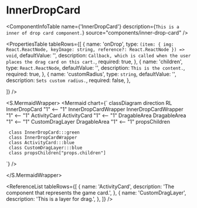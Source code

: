 

<Meta title="ApplicationModel/Components/DropCard/InnerDropCard/docs" />

# InnerDropCard

<ComponentInfoTable
  name={'InnerDropCard'}
  description={`This is a inner of drop card component.`}
  source="components/inner-drop-card"
/>

<PropertiesTable
  tableRows={[
    {
      name: 'onDrop',
      type: `(item: { img: React.ReactNode, keyImage: string, reference?: React.ReactNode }) => void`,
      defaultValue: '',
      description: `Callback, which is called when the user places the drag card on this cart.`,
      required: true,
    },
    {
      name: 'children',
      type: `React.ReactNode`,
      defaultValue: '',
      description: `This is the content.`,
      required: true,
}, {
      name: 'customRadius',
      type: `string`,
      defaultValue: '',
      description: `Sets custom radius.`,
      required: false,
},

]}
/>

<S.MermaidWrapper>
<Mermaid
  chart={`
     classDiagram
     direction RL
     InnerDropCard "1" <-- "1" InnerDropCardWrapper
     InnerDropCardWrapper "1" <-- "1" ActivityCard
     ActivityCard "1" <-- "1" DragableArea
     DragableArea "1" <-- "1" CustomDragLayer
     DragableArea "1" <-- "1" propsChildren

     class InnerDropCard:::green
     class InnerDropCardWrapper
     class ActivityCard:::blue
     class CustomDragLayer:::blue
     class propsChildren["props.children"]

`}
/>

</S.MermaidWrapper>

<ReferenceList
  tableRows={[
    {
      name: 'ActivityCard',
      description: 'The component that represents the game card.',
    },
    {
      name: 'CustomDragLayer',
      description: 'This is a layer for drag.',
    },
  ]}
/>
